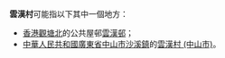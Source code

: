 '''雲漢村'''可能指以下其中一個地方：
*[[香港|香港]][[觀塘北|觀塘北]]的公共屋邨[[雲漢邨|雲漢邨]]；
*[[中華人民共和國|中華人民共和國]][[廣東省|廣東省]][[中山市|中山市]][[沙溪鎮_(中山市)|沙溪鎮]]的[[雲漢村_(中山市)|雲漢村 (中山市)]]。

{{disambig}}